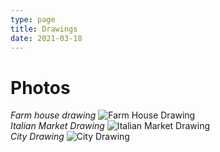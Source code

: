 ```yaml
---
type: page
title: Drawings
date: 2021-03-18
---
```


# Photos


*Farm house drawing*
<Image
  src="/images/drawing1.jpg"
  alt="Farm House Drawing"
  width={1125}
  height={750}
  priority
  className="next-image"
/>
<br/>
*Italian Market Drawing*
<Image
  src="/images/drawing2.jpg"
  alt="Italian Market Drawing"
  width={1125}
  height={750}
  priority
  className="next-image"
/>
<br/>
*City Drawing*
<Image
  src="/images/drawing3.jpg"
  alt="City Drawing"
  width={1125}
  height={750}
  priority
  className="next-image"
/>

